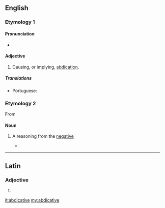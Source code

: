 ==English==

===Etymology 1===
{{suffix|abdicat|ive|lang=en}}

====Pronunciation====
* {{a|US}} {{IPA|/ˈæb.dəˌkeɪ.tɪv/|/ˈæb.dəˌkə.tɪv/|lang=en}}

====Adjective====
{{en-adj}}

# {{label|en|rare}} Causing, or implying, [[abdication]].

=====Translations=====
{{trans-top|(rare) causing, or implying, abdication}}
* Portuguese: {{t|pt|abdicativo}}
{{trans-mid}}
{{trans-bottom}}

===Etymology 2===
From {{etyl|la|en}} {{m|la|abdicativus}}

====Noun====
{{en-noun}}

# {{label|en|logic}} A reasoning from the [[negative]]
#* {{quote-book|title=The Logic of Apuleius|author=David Londey|year=1987|passage=The fourth mood is that which brings together directly a particular '''abdicative''' from a particular dedicative and a universal '''abdicative''', e.g., ''Some just thing is honourable, no honourable thing is base, therefore some just thing is not base.''}}

----

==Latin==

===Adjective===
{{la-adj-form|abdicatīve}}

# {{inflection of|abdicatīvus||voc|m|s|lang=la}}

[[it:abdicative]]
[[my:abdicative]]